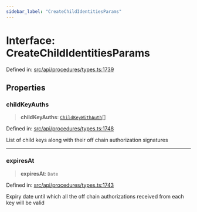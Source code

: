 ```yaml
---
sidebar_label: "CreateChildIdentitiesParams"
---
```


# Interface: CreateChildIdentitiesParams

Defined in: [src/api/procedures/types.ts:1739](https://github.com/PolymeshAssociation/polymesh-sdk/blob/bee6a2fe7a8ce5db42a6982e793782182cde2153/src/api/procedures/types.ts#L1739)

## Properties

### childKeyAuths

> **childKeyAuths**: [`ChildKeyWithAuth`](ChildKeyWithAuth.mdx)[]

Defined in: [src/api/procedures/types.ts:1748](https://github.com/PolymeshAssociation/polymesh-sdk/blob/bee6a2fe7a8ce5db42a6982e793782182cde2153/src/api/procedures/types.ts#L1748)

List of child keys along with their off chain authorization signatures

***

### expiresAt

> **expiresAt**: `Date`

Defined in: [src/api/procedures/types.ts:1743](https://github.com/PolymeshAssociation/polymesh-sdk/blob/bee6a2fe7a8ce5db42a6982e793782182cde2153/src/api/procedures/types.ts#L1743)

Expiry date until which all the off chain authorizations received from each key will be valid
